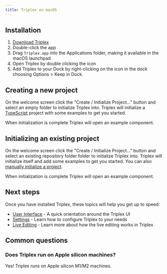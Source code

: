 ```yaml
---
title: Triplex on macOS
---
```


## Installation

1. [Download Triplex](/download)
1. Double-click the app
1. Drag `Triplex.app` into the Applications folder, making it available in the
   macOS launchpad
1. Open Triplex by double clicking the icon
1. Add Triplex to your Dock by right-clicking on the icon in the dock choosing
   Options > Keep in Dock.

## Creating a new project

On the welcome screen click the "Create / Initialize Project..." button and
select an empty folder to initialize Triplex into. Triplex will initialize a
[TypeScript](https://www.typescriptlang.org/) project with some examples to get
you started.

When initialization is complete Triplex will open an example component.

## Initializing an existing project

On the welcome screen click the "Create / Initialize Project..." button and
select an existing repository folder folder to initialize Triplex into. Triplex
will initialize itself and add some examples to get you started. You can also
[manually initialize a project](/docs/setup/manual-setup).

When initialization is complete Triplex will open an example component.

## Next steps

Once you have installed Triplex, these topics will help you get up to speed:

- [User Interface](/docs/get-started/user-interface) - A quick orientation
  around the Triplex UI
- [Settings](/docs/get-started/settings) - Learn how to configure Triplex to
  your needs
- [Live Editing](/docs/user-guide/live-editing) - Learn more about how the live
  editing works in Triplex

## Common questions

### Does Triplex run on Apple silicon machines?

Yes! Triplex runs on Apple silicon M1/M2 machines.
